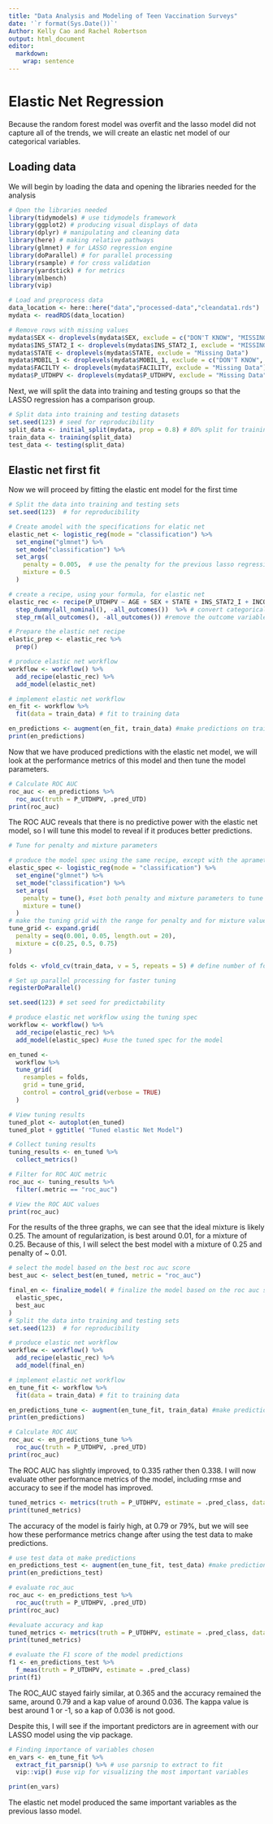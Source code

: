 ---
title: "Data Analysis and Modeling of Teen Vaccination Surveys"
date: '`r format(Sys.Date())`'
Author: Kelly Cao and Rachel Robertson
output: html_document
editor: 
  markdown: 
    wrap: sentence
---
# Elastic Net Regression
Because the random forest model was overfit and the lasso model did not capture all of the trends, we will create an elastic net model of our categorical variables.

## Loading data
We will begin by loading the data and opening the libraries needed for the analysis
```{r}
# Open the libraries needed
library(tidymodels) # use tidymodels framework
library(ggplot2) # producing visual displays of data
library(dplyr) # manipulating and cleaning data
library(here) # making relative pathways
library(glmnet) # for LASSO regression engine
library(doParallel) # for parallel processing
library(rsample) # for cross validation
library(yardstick) # for metrics
library(mlbench)
library(vip)

# Load and preprocess data
data_location <- here::here("data","processed-data","cleandata1.rds")
mydata <- readRDS(data_location)

# Remove rows with missing values
mydata$SEX <- droplevels(mydata$SEX, exclude = c("DON'T KNOW", "MISSING IN ERROR", "REFUSED"))
mydata$INS_STAT2_I <- droplevels(mydata$INS_STAT2_I, exclude = "MISSING Data")
mydata$STATE <- droplevels(mydata$STATE, exclude = "Missing Data")
mydata$MOBIL_1 <- droplevels(mydata$MOBIL_1, exclude = c("DON'T KNOW", "MISSING IN ERROR", "REFUSED"))
mydata$FACILTY <- droplevels(mydata$FACILITY, exclude = "Missing Data")
mydata$P_UTDHPV <- droplevels(mydata$P_UTDHPV, exclude = "Missing Data")
```
Next, we will split the data into training and testing groups so that the LASSO regression has a comparison group.
```{r}
# Split data into training and testing datasets
set.seed(123) # seed for reproducibility
split_data <- initial_split(mydata, prop = 0.8) # 80% split for training/testing data
train_data <- training(split_data)
test_data <- testing(split_data)
```
## Elastic net first fit
Now we will proceed by fitting the elastic ent model for the first time
```{r}
# Split the data into training and testing sets
set.seed(123)  # for reproducibility

# Create amodel with the specifications for elatic net
elastic_net <- logistic_reg(mode = "classification") %>%
  set_engine("glmnet") %>%
  set_mode("classification") %>%
  set_args(
    penalty = 0.005,  # use the penalty for the previous lasso regression
    mixture = 0.5   
  )

# create a recipe, using your formula, for elastic net
elastic_rec <- recipe(P_UTDHPV ~ AGE + SEX + STATE + INS_STAT2_I + INCQ298A + INS_BREAK_I + INCPOV1 + RACEETHK + EDUC1 + LANGUAGE + MOBIL_1 + RENT_OWN + FACILITY, data = train_data) %>%
  step_dummy(all_nominal(), -all_outcomes())  %>% # convert categorical variables (nominal) into dummy variables
  step_rm(all_outcomes(), -all_outcomes()) #remove the outcome variables from the dataset

# Prepare the elastic net recipe
elastic_prep <- elastic_rec %>%
  prep()

# produce elastic net workflow
workflow <- workflow() %>%
  add_recipe(elastic_rec) %>%
  add_model(elastic_net)

# implement elastic net workflow
en_fit <- workflow %>% 
  fit(data = train_data) # fit to training data

en_predictions <- augment(en_fit, train_data) #make predictions on training data
print(en_predictions)
```
Now that we have produced predictions with the elastic net model, we will look at the performance metrics of this model and then tune the model parameters.
```{r}
# Calculate ROC AUC
roc_auc <- en_predictions %>%
  roc_auc(truth = P_UTDHPV, .pred_UTD)
print(roc_auc)
```
The ROC AUC reveals that there is no predictive power with the elastic net model, so I will tune this model to reveal if it produces better predictions.
```{r}
# Tune for penalty and mixture parameters

# produce the model spec using the same recipe, except with the aprameters for tuning using tune()
elastic_spec <- logistic_reg(mode = "classification") %>%
  set_engine("glmnet") %>%
  set_mode("classification") %>%
  set_args(
    penalty = tune(), #set both penalty and mixture parameters to tune  
    mixture = tune()
  )
# make the tuning grid with the range for penalty and for mixture values
tune_grid <- expand.grid(
  penalty = seq(0.001, 0.05, length.out = 20),
  mixture = c(0.25, 0.5, 0.75)
)

folds <- vfold_cv(train_data, v = 5, repeats = 5) # define number of folds and repeats for cross validation

# Set up parallel processing for faster tuning
registerDoParallel()

set.seed(123) # set seed for predictability

# produce elastic net workflow using the tuning spec
workflow <- workflow() %>%
  add_recipe(elastic_rec) %>%
  add_model(elastic_spec) #use the tuned spec for the model

en_tuned <- 
  workflow %>%
  tune_grid(
    resamples = folds, 
    grid = tune_grid,
    control = control_grid(verbose = TRUE)
  )

# View tuning results
tuned_plot <- autoplot(en_tuned)
tuned_plot + ggtitle( "Tuned elastic Net Model")

# Collect tuning results
tuning_results <- en_tuned %>%
  collect_metrics()

# Filter for ROC AUC metric
roc_auc <- tuning_results %>%
  filter(.metric == "roc_auc")

# View the ROC AUC values
print(roc_auc)
```
For the results of the three graphs, we can see that the ideal mixture is likely 0.25. The amount of regularization, is best around 0.01, for a mixture of 0.25. Because of this, I will select the best model with a mixture of 0.25 and penalty of ~ 0.01.

```{r}
# select the model based on the best roc auc score
best_auc <- select_best(en_tuned, metric = "roc_auc")

final_en <- finalize_model( # finalize the model based on the roc auc score
  elastic_spec,
  best_auc
)
# Split the data into training and testing sets
set.seed(123)  # for reproducibility

# produce elastic net workflow
workflow <- workflow() %>%
  add_recipe(elastic_rec) %>%
  add_model(final_en)

# implement elastic net workflow
en_tune_fit <- workflow %>% 
  fit(data = train_data) # fit to training data

en_predictions_tune <- augment(en_tune_fit, train_data) #make predictions on training data
print(en_predictions)

# Calculate ROC AUC
roc_auc <- en_predictions_tune %>%
  roc_auc(truth = P_UTDHPV, .pred_UTD)
print(roc_auc)
```
The ROC AUC has slightly improved, to 0.335 rather then 0.338. I will now evaluate other performance metrics of the model, including rmse and accuracy to see if the model has improved.
```{r}
tuned_metrics <- metrics(truth = P_UTDHPV, estimate = .pred_class, data = en_predictions) # calculate metrics for first fit
print(tuned_metrics)
```
The accuracy of the model is fairly high, at 0.79 or 79%, but we will see how these performance metrics change after using the test data to make predictions.
```{r}
# use test data ot make predictions
en_predictions_test <- augment(en_tune_fit, test_data) #make predictions on testing data
print(en_predictions_test)

# evaluate roc_auc
roc_auc <- en_predictions_test %>%
  roc_auc(truth = P_UTDHPV, .pred_UTD)
print(roc_auc)

#evaluate accuracy and kap
tuned_metrics <- metrics(truth = P_UTDHPV, estimate = .pred_class, data = en_predictions_test) # calculate metrics for first fit
print(tuned_metrics)

# evaluate the F1 score of the model predictions
f1 <- en_predictions_test %>%
  f_meas(truth = P_UTDHPV, estimate = .pred_class)
print(f1)
```
The ROC_AUC stayed fairly similar, at 0.365 and the accuracy remained the same, around 0.79 and a kap value of around 0.036. The kappa value is best around 1 or -1, so a kap of 0.036 is not good.

Despite this, I will see if the important predictors are in agreement with our LASSO model using the vip package.
```{r}
# Finding importance of variables chosen
en_vars <- en_tune_fit %>%
  extract_fit_parsnip() %>% # use parsnip to extract to fit
  vip::vip() #use vip for visualizing the most important variables

print(en_vars)
```
The elastic net model produced the same important variables as the previous lasso model. 